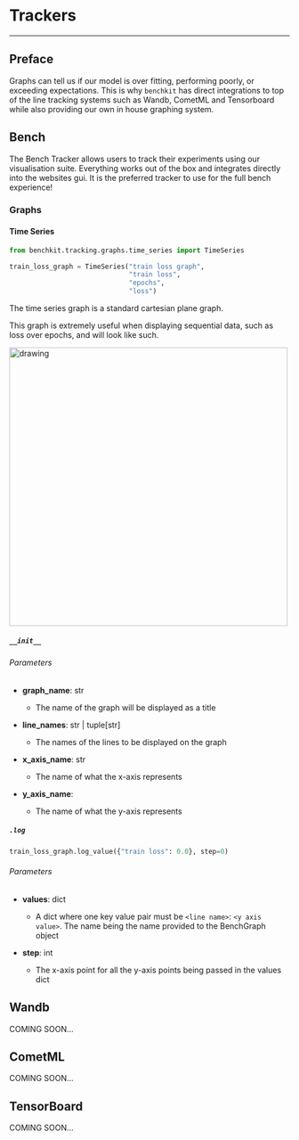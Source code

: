 # Trackers
---
## Preface

Graphs can tell us if our model is over fitting, performing poorly, or exceeding expectations. This is why `benchkit`
has direct integrations to top of the line tracking systems such as Wandb, CometML and Tensorboard while also
providing our own in house graphing system.

## Bench

The Bench Tracker allows users to track their experiments using our visualisation suite. Everything works out of the box
and integrates directly into the websites gui. It is the preferred tracker to use for the full bench experience!

### Graphs

#### Time Series

```python filename="TrainScript.py" copy
from benchkit.tracking.graphs.time_series import TimeSeries

train_loss_graph = TimeSeries("train loss graph",
                              "train loss",
                              "epochs",
                              "loss")
```

The time series graph is a standard cartesian plane graph.

This graph is extremely useful when displaying sequential data, such as loss over epochs, and will look like such.

<img src="https://sofadocsbucket.s3.us-west-2.amazonaws.com/assets/bench-kit/API/Trackers/loss_graph.png" alt="drawing" width="500"/>

##### `__init__`

###### Parameters

- **graph_name**: str
    + The name of the graph will be displayed as a title

- **line_names**: str | tuple[str]
    + The names of the lines to be displayed on the graph

- **x_axis_name**: str
    + The name of what the x-axis represents

- **y_axis_name**:
    + The name of what the y-axis represents

##### `.log`

```python filename="TrainScript.py" copy
train_loss_graph.log_value({"train loss": 0.0}, step=0)
```

###### Parameters
- **values**: dict
    + A dict where one key value pair must be `<line name>`: `<y axis value>`. The name being the name provided to the BenchGraph object

- **step**: int
    + The x-axis point for all the y-axis points being passed in the values dict

## Wandb
COMING SOON...

## CometML
COMING SOON...

## TensorBoard
COMING SOON...

